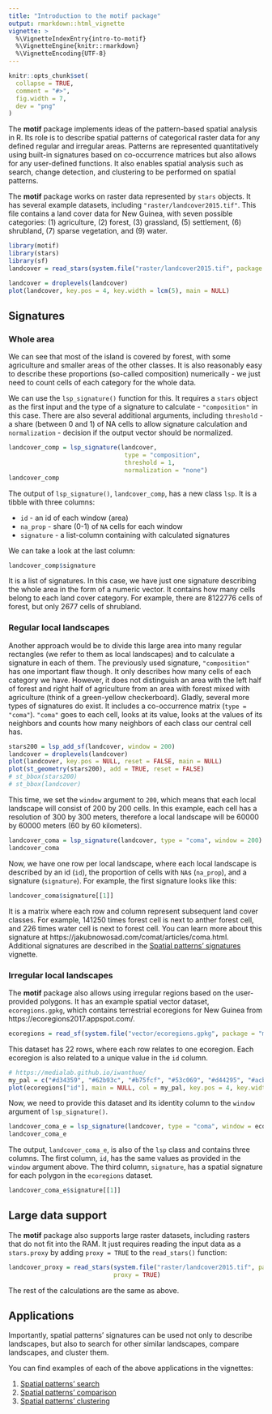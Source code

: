 ```yaml
---
title: "Introduction to the motif package"
output: rmarkdown::html_vignette
vignette: >
  %\VignetteIndexEntry{intro-to-motif}
  %\VignetteEngine{knitr::rmarkdown}
  %\VignetteEncoding{UTF-8}
---
```


```r
knitr::opts_chunk$set(
  collapse = TRUE,
  comment = "#>",
  fig.width = 7,
  dev = "png"
)
```

The **motif** package implements ideas of the pattern-based spatial analysis in R.
Its role is to describe spatial patterns of categorical raster data for any defined regular and irregular areas. 
Patterns are represented quantitatively using built-in signatures based on co-occurrence matrices but also allows for any user-defined functions. 
It also enables spatial analysis such as search, change detection, and clustering to be performed on spatial patterns.

The **motif** package works on raster data represented by `stars` objects.
It has several example datasets, including `"raster/landcover2015.tif"`.
This file contains a land cover data for New Guinea, with seven possible categories: (1) agriculture, (2) forest, (3) grassland, (5) settlement, (6) shrubland, (7) sparse vegetation, and (9) water.

```r
library(motif)
library(stars)
library(sf)
landcover = read_stars(system.file("raster/landcover2015.tif", package = "motif"))
```

```r
landcover = droplevels(landcover)
plot(landcover, key.pos = 4, key.width = lcm(5), main = NULL)
```

## Signatures

### Whole area

We can see that most of the island is covered by forest, with some agriculture and smaller areas of the other classes.
It is also reasonably easy to describe these proportions (so-called composition) numerically - we just need to count cells of each category for the whole data.

We can use the `lsp_signature()` function for this.
It requires a `stars` object as the first input and the type of a signature to calculate - `"composition"` in this case.
There are also several additional arguments, including `threshold` - a share (between 0 and 1) of NA cells to allow signature calculation and `normalization` - decision if the output vector should be normalized.

```r
landcover_comp = lsp_signature(landcover, 
                                type = "composition",
                                threshold = 1,
                                normalization = "none")
landcover_comp
```

The output of `lsp_signature()`, `landcover_comp`,  has a new class `lsp`.
It is a tibble with three columns:

- `id` - an id of each window (area)
- `na_prop` - share (0-1) of `NA` cells for each window
- `signature` - a list-column containing with calculated signatures

We can take a look at the last column:

```r
landcover_comp$signature
```

It is a list of signatures. 
In this case, we have just one signature describing the whole area in the form of a numeric vector.
It contains how many cells belong to each land cover category.
For example, there are 8122776 cells of forest, but only 2677 cells of shrubland.

<!-- However, it is not that easy to describe landscape patterns numericaly.  -->
<!-- We can try to... -->
<!-- ... -->
<!-- ... -->

### Regular local landscapes

Another approach would be to divide this large area into many regular rectangles (we refer to them as local landscapes) and to calculate a signature in each of them.
The previously used signature, `"composition"` has one important flaw though. 
It only describes how many cells of each category we have. 
However, it does not distinguish an area with the left half of forest and right half of agriculture from an area with forest mixed with agriculture (think of a green-yellow checkerboard).
Gladly, several more types of signatures do exist.
It includes a co-occurrence matrix (`type = "coma"`).
`"coma"` goes to each cell, looks at its value, looks at the values of its neighbors and counts how many neighbors of each class our central cell has.

```r
stars200 = lsp_add_sf(landcover, window = 200)
landcover = droplevels(landcover)
plot(landcover, key.pos = NULL, reset = FALSE, main = NULL)
plot(st_geometry(stars200), add = TRUE, reset = FALSE)
# st_bbox(stars200)
# st_bbox(landcover)
```

This time, we set the `window` argument to `200`, which means that each local landscape will consist of 200 by 200 cells.
In this example, each cell has a resolution of 300 by 300 meters, therefore a local landscape will be 60000 by 60000 meters (60 by 60 kilometers).

```r
landcover_coma = lsp_signature(landcover, type = "coma", window = 200)
landcover_coma
```

Now, we have one row per local landscape, where each local landscape is described by an id (`id`), the proportion of cells with `NA`s (`na_prop`), and a signature (`signature`).
For example, the first signature looks like this:

```r
landcover_coma$signature[[1]]
```

It is a matrix where each row and column represent subsequent land cover classes.
For example, 141250 times forest cell is next to anther forest cell, and 226 times water cell is next to forest cell. 
You can learn more about this signature at https://jakubnowosad.com/comat/articles/coma.html.
Additional signatures are described in the [Spatial patterns' signatures](https://jakubnowosad.com/motif/articles/v2_signatures.html) vignette.

### Irregular local landscapes

The **motif** package also allows using irregular regions based on the user-provided polygons.
It has an example spatial vector dataset, `ecoregions.gpkg`, which contains terrestrial ecoregions for New Guinea from https://ecoregions2017.appspot.com/. 

```r
ecoregions = read_sf(system.file("vector/ecoregions.gpkg", package = "motif"))
```

This dataset has 22 rows, where each row relates to one ecoregion.
Each ecoregion is also related to a unique value in the `id` column.

```r
# https://medialab.github.io/iwanthue/
my_pal = c("#d34359", "#62b93c", "#b75fcf", "#53c069", "#d44295", "#acb939", "#626edd", "#dc9e36", "#8156a8", "#4b8734", "#d98dc7", "#58c096", "#cc542a", "#48bbd2", "#bf814d", "#6686c8", "#968c30", "#a34d78", "#36815b", "#c26963", "#a2b36b", "#6b6829")
plot(ecoregions["id"], main = NULL, col = my_pal, key.pos = 4, key.width = lcm(5))
```

Now, we need to provide this dataset and its identity column to the `window` argument of `lsp_signature()`.

```r
landcover_coma_e = lsp_signature(landcover, type = "coma", window = ecoregions["id"])
landcover_coma_e
```

The output, `landcover_coma_e`, is also of the `lsp` class and contains three columns. 
The first column, `id`, has the same values as provided in the `window` argument above.
The third column, `signature`, has a spatial signature for each polygon in the `ecoregions` dataset.

```r
landcover_coma_e$signature[[1]]
```

## Large data support

The **motif** package also supports large raster datasets, including rasters that do not fit into the RAM.
It just requires reading the input data as a `stars.proxy` by adding `proxy = TRUE` to the `read_stars()` function:

```r
landcover_proxy = read_stars(system.file("raster/landcover2015.tif", package = "motif"),
                             proxy = TRUE)

```

The rest of the calculations are the same as above.

## Applications

Importantly, spatial patterns' signatures can be used not only to describe landscapes, but also to search for other similar landscapes, compare landscapes, and cluster them.

<!-- create a summary image -->

You can find examples of each of the above applications in the vignettes:

1. [Spatial patterns' search](https://jakubnowosad.com/motif/articles/v3_search.html)
2. [Spatial patterns' comparison](https://jakubnowosad.com/motif/articles/v4_compare.html)
3. [Spatial patterns' clustering](https://jakubnowosad.com/motif/articles/v5_cluster.html)
